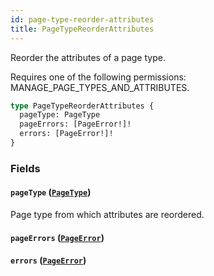 ```yaml
---
id: page-type-reorder-attributes
title: PageTypeReorderAttributes
---
```



Reorder the attributes of a page type. 

Requires one of the following permissions: MANAGE_PAGE_TYPES_AND_ATTRIBUTES.

```graphql
type PageTypeReorderAttributes {
  pageType: PageType
  pageErrors: [PageError!]!
  errors: [PageError!]!
}
```


### Fields

#### `pageType` ([`PageType`](../../../developer/api-reference/objects/page-type))

Page type from which attributes are reordered.


#### `pageErrors` ([`PageError`](../../../developer/api-reference/objects/page-error))




#### `errors` ([`PageError`](../../../developer/api-reference/objects/page-error))






